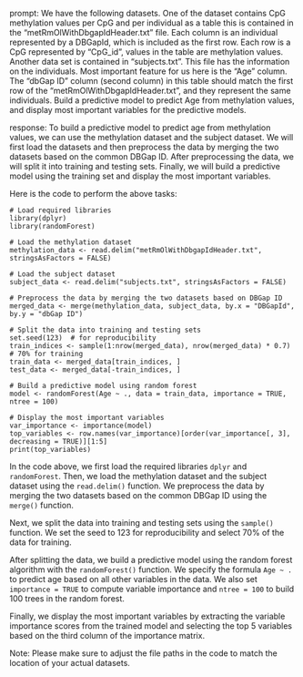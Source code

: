 prompt:
We have the following datasets. One of the dataset contains CpG methylation values per CpG and per individual as a table this is contained in the “metRmOlWithDbgapIdHeader.txt” file. Each column is an individual represented by a DBGapId, which is included as the first row. Each row is a CpG represented by "CpG_id", values in the table are methylation values. Another data set is contained in “subjects.txt”. This file has the information on the individuals. Most important feature for us here is the "Age" column. The "dbGap ID" column (second column) in this table should match the first row of the "metRmOlWithDbgapIdHeader.txt", and they represent the same individuals. Build a predictive model to predict Age from methylation values, and display most important variables for the predictive models. 

response:
To build a predictive model to predict age from methylation values, we can use the methylation dataset and the subject dataset. We will first load the datasets and then preprocess the data by merging the two datasets based on the common DBGap ID. After preprocessing the data, we will split it into training and testing sets. Finally, we will build a predictive model using the training set and display the most important variables.

Here is the code to perform the above tasks:

```
# Load required libraries
library(dplyr)
library(randomForest)

# Load the methylation dataset
methylation_data <- read.delim("metRmOlWithDbgapIdHeader.txt", stringsAsFactors = FALSE)

# Load the subject dataset
subject_data <- read.delim("subjects.txt", stringsAsFactors = FALSE)

# Preprocess the data by merging the two datasets based on DBGap ID
merged_data <- merge(methylation_data, subject_data, by.x = "DBGapId", by.y = "dbGap ID")

# Split the data into training and testing sets
set.seed(123)  # for reproducibility
train_indices <- sample(1:nrow(merged_data), nrow(merged_data) * 0.7)  # 70% for training
train_data <- merged_data[train_indices, ]
test_data <- merged_data[-train_indices, ]

# Build a predictive model using random forest
model <- randomForest(Age ~ ., data = train_data, importance = TRUE, ntree = 100)

# Display the most important variables
var_importance <- importance(model)
top_variables <- row.names(var_importance)[order(var_importance[, 3], decreasing = TRUE)][1:5]
print(top_variables)
```

In the code above, we first load the required libraries `dplyr` and `randomForest`. Then, we load the methylation dataset and the subject dataset using the `read.delim()` function. We preprocess the data by merging the two datasets based on the common DBGap ID using the `merge()` function.

Next, we split the data into training and testing sets using the `sample()` function. We set the seed to 123 for reproducibility and select 70% of the data for training.

After splitting the data, we build a predictive model using the random forest algorithm with the `randomForest()` function. We specify the formula `Age ~ .` to predict age based on all other variables in the data. We also set `importance = TRUE` to compute variable importance and `ntree = 100` to build 100 trees in the random forest.

Finally, we display the most important variables by extracting the variable importance scores from the trained model and selecting the top 5 variables based on the third column of the importance matrix.

Note: Please make sure to adjust the file paths in the code to match the location of your actual datasets.
